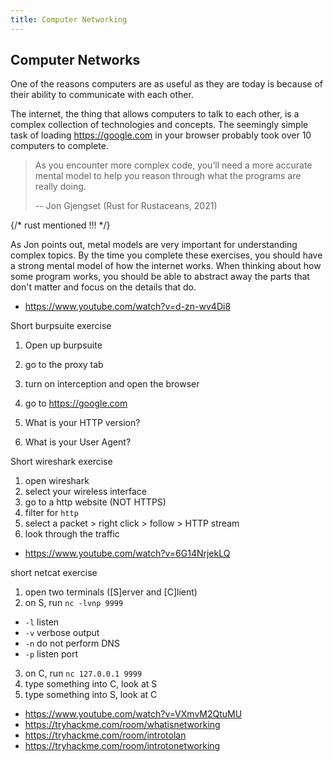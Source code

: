 ```yaml
---
title: Computer Networking
---
```


## Computer Networks

One of the reasons computers are as useful as they are today is because of their ability to communicate with each other.

The internet, the thing that allows computers to talk to each other, is a complex collection of technologies and concepts. The seemingly simple task of loading https://google.com in your browser probably took over 10 computers to complete.

> As you encounter more complex code, you’ll need a more accurate mental model to help you reason through what the programs are really doing.
>
> -- Jon Gjengset (Rust for Rustaceans, 2021)

{/* rust mentioned !!! */}

As Jon points out, metal models are very important for understanding complex topics. By the time you complete these exercises, you should have a strong mental model of how the internet works. When thinking about how some program works, you should be able to abstract away the parts that don't matter and focus on the details that do.

- https://www.youtube.com/watch?v=d-zn-wv4Di8

Short burpsuite exercise

1. Open up burpsuite
2. go to the proxy tab
3. turn on interception and open the browser
4. go to https://google.com

5. What is your HTTP version?
6. What is your User Agent?

Short wireshark exercise

1. open wireshark
2. select your wireless interface
3. go to a http website (NOT HTTPS)
4. filter for `http`
5. select a packet > right click > follow > HTTP stream
6. look through the traffic

- https://www.youtube.com/watch?v=6G14NrjekLQ

short netcat exercise

1. open two terminals ([S]erver and [C]lient)
2. on S, run `nc -lvnp 9999`

- `-l` listen
- `-v` verbose output
- `-n` do not perform DNS
- `-p` listen port

3. on C, run `nc 127.0.0.1 9999`
4. type something into C, look at S
5. type something into S, look at C

- https://www.youtube.com/watch?v=VXmvM2QtuMU
- https://tryhackme.com/room/whatisnetworking
- https://tryhackme.com/room/introtolan
- https://tryhackme.com/room/introtonetworking

